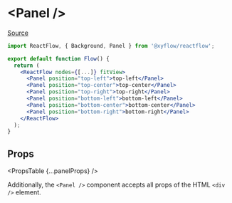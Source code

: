 
# &lt;Panel />

[Source](https://github.com/wbkd/react-flow/blob/961d1295b4f056dec6532ff785a3cc1de60dc1f6/packages/react/src/components/Panel/index.tsx#L15)

```jsx
import ReactFlow, { Background, Panel } from '@xyflow/reactflow';

export default function Flow() {
  return (
    <ReactFlow nodes={[...]} fitView>
      <Panel position="top-left">top-left</Panel>
      <Panel position="top-center">top-center</Panel>
      <Panel position="top-right">top-right</Panel>
      <Panel position="bottom-left">bottom-left</Panel>
      <Panel position="bottom-center">bottom-center</Panel>
      <Panel position="bottom-right">bottom-right</Panel>
    </ReactFlow>
  );
}
```

## Props

<PropsTable {...panelProps} />

Additionally, the `<Panel />` component accepts all props of the HTML `<div />`
element.

